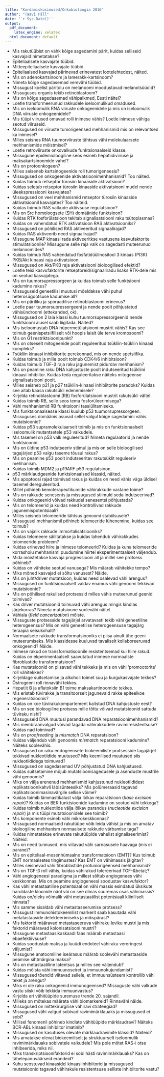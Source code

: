 ```yaml
---
title: "Kordamisküsimused/Onkobioloogia 2016"
author: "Taavi Päll"
date: '`r Sys.Date()`'
output:
  pdf_document: 
    latex_engine: xelatex
  html_document: default
---
```


- Mis rakutüübist on vähk kõige sagedamini pärit, kuidas selliseid kasvajaid nimetatakse?
- Epiteliaalsete kasvajate tüübid.
- Mitteepiteliaalsete kasvajate tüübid.
- Epiteliaalsed kasvajad pärinevad erinevatest lootelehtedest, näited.
- Mis on adenokartsinoom ja lamerakk-kartsinoom?
<!-- - Kuidas nimetakse vähke mis tekivad veres? -->
- Nimeta kõige sagedasemad verevähi tüübid.
- Missugust koelist päritolu on melanoomi moodustavad melanotsüüdid?
- Missuguses organis tekib retinoblastoom?
- Mis on kõige sagedasemad vähipaikmed, Eesti näitel?
- Loetle transformeerunud rakkudele iseloomulikud omadused.
<!-- - Iseloomusta inimese tuumorviiruseid ühe lausega. Kui palju on inimesel tuumoritega seotud viiruseid. -->
- Mis on iseloomulik RNA viiruste onkogeenidele ja mis on iseloomulik DNA viiruste onkogeenidele?
- Mis tüüpi viirused omavad rolli inimese vähis? Loetle inimese vähiga seotud viiruseid.
- Missugused on viiruste tumorigeensed mehhanismid mis on relevantsed ka inimesel?
- Milles seisnes RNA tuumorviiruste tähtsus vähi molekulaarsete mehhanismide mõistmisel?
- Loetle retroviiruste onkovalkude funktsionaalseid klasse.
- Missugune epidemioloogiline seos esineb hepatiidiviiruse ja maksakartsinoomide vahel?
- Mis on protoonkogeen?
- Milles seiseneb kartsinogeenide roll tumorigeneesis?
<!-- - SRC oli kõige esimene onkogeen mis kirjeldati, mis geenid on aga inimese kasvajates kõige sagedamini muteerunud? -->
- Missugused on onkogeenide aktivatsioonimehhanismid? Too näited.
<!-- - Mille poolest osutus SRC omal ajal eriliseks? -->
- Kuidas toimub retseptor türosiin kinaaside aktivatsioon?
- Kuidas seletab retseptor türosiin kinaaside aktivatsiooni mudel nende üleekspressiooni kasvajates?
- Missugused on veel mehhanismid retseptor türosiin kinaaside aktivatsioonil kasvajates? Too näiteid.
<!-- - Missugune on RTK *kinaasse domääni aktivatsiooni* üldine mehhanism? -->
- Kuidas toimub RAS valkude aktiivsuse regulatsioon?
- Mis on Src homoloogsete (SH) domäänide funktsioon?
- Kuidas RTK fosforülatsioon tekitab signalisatsiooni raku tsütoplasmas?
- Kuidas on vahendatud RTK aktivatsioon RAS aktivatsiooniks?
- Missugused on põhilised RAS aktiveeritud signaalirajad?
- Kuidas RAS aktiveerib need signaalirajad?
- Missugune MAP kinaasi rada aktiveeritkse vastusena kasvufaktorite stimulatsioonile? Missugune selle raja valk on sagedasti muteerunud melanoomides?
- Kuidas toimub RAS vahendatud fosfatidüülinositool 3 kinaas (PI3K) PKB/Akt kinaasi raja aktivatsioon.
- Missugused on Akt/PKB raja aktivatsiooni bioloogilised efektid?
- Loetle teisi kasvufaktorite retseptoreid/signaaliradu lisaks RTK-dele mis on seotud kasvajatega.
- Mis on tuumorsupressorgeen ja kuidas toimub selle funktsiooni kadumine rakus?
<!-- - Missugused mehhanismid viivad tuumorsupressorgeeni ühe alleeli välja lülitamiseni? -->
- Missuguseid geneetilisi muutusi mõeldakse vähi puhul heterosügootsuse kadumise all?
- Mis on päriliku ja sporaadilise retinoblastoomi erinevus?
- Loetle paar tuumorsupressorgeeni ja nende poolt põhjustatud vähisündroomi (ettekanded, ok).
- Missugused on 2 laia klassi kuhu tuumorsupressorgeenid nende funktsiooni alusel saab liigitada. Näited?
- Mis iseloomustab DNA hüpermetülatsiooni mustrit vähis? Kas see toimub geenispetsiifiliselt või hoopis laialt üle terve kromosoomi?
<!-- - Kirjelda NF1, APC või VHL tuumorsupressorgeeni mehhanismi/funktsiooni (vali üks). -->
<!-- - Mis on lühidalt rakutsükkel ja mis päritolu signaalid seda reguleerivad? ("Ground Control to Major Tom: your circuit's dead, there's something wrong") -->
<!-- - Mis on rakkudes peamine anti-mitogeenne signaalirada? -->
- Mis on G1 restriktsioonipunkt?
<!-- - Kuidas on rakutsükli järk-järguline edenemine reguleeritud? Kuidas seda kontrollitakse? -->
- Mis on otseselt mitogeenide poolt reguleeritud tsükliin-tsükliin kinaasi kompleks?
- Tsükliin kinaasi inhibiitorite perekonnad, mis on nende spetsiifika.
- Kuidas toimub ja mille poolt toimub CDK4/6 inhibitsioon?
- Kuidas toimuib TGF-&beta; raja raku jagunemist pidurdav mehhanism?
- Mis on peamine raku DNA kahjustuste poolt indutseeritud tsükliini kinaasi inhibiitor. Kuidas teda reguleeritakse näiteks mitogeense signalisatsiooni poolt.
- Milles seisneb p21 ja p27 tsükliin-kinaasi inhibiitorite paradoks? Kuidas see aitab kaasa rakutsükli edenemisele?
- Kirjelda retinoblastoomi (RB) fosforülatsiooni mustrit rakutsükli vältel.
- Kuidas toimib RB, selle seos tema fosforüleerimisega?
- Vähi mehhanismid RB funktsiooni tasalülitamiseks.
- Mis funktsionaalsesse klassi kuulub p53 tuumorsupressorgeen. Missuguses domäänis asuvad sellel valgul kõige sagedamini vähis mutatsioonid?
- Kuidas p53 supramolekulaarselt toimib ja mis on funktsionaalselt iseloomulik mutantsetele p53 valkudele.
- Mis tasemel on p53 valk reguleeritud? Nimeta regulaatorid ja nende funktsioonid.
- Mis on üldine p53 indutseeriv stiimul ja mis on selle bioloogilised tagajärjed p53 valgu taseme tõusul rakus?
- Mis on peamine p53 poolt indutseeritav rakutsüklit reguleeriv mehhanism.
- Kuidas toimib MDM2 ja p19ARF p53 regulatsioon.
- p53 märklaudgeenide funktsionaalsed klassid, näited.
- Mis apoptoosi rajad toimivad rakus ja kuidas on need vähis väga üldisel tasemel dereguleeritud.
- Millel põhineb kemoterapeutikumide vähirakkude vastane toime?
- Mis on rakkude senesents ja missugused stiimuld seda indutseerivad?
- Kuidas onkogeenid võivad rakkudel senesentsi põhjustada?
- Mis on telomeerid ja kuidas need kontrollivad rakkude jagunemispotentsiaali?
- Milles seisneb telomeeride tähtsus genoomi stabiilsusele?
- Missugusel mehhanismil põhineb telomeeride lühenemine, kuidas see toimub?
- Mis on vajalik rakkude immortalisatsiooniks?
- Kuidas telomeere säilitatakse ja kuidas lahendub vähirakkudes telomeeride probleem?
- Kuidas erinevad hiire ja inimese telomeerid? Kuidas ja kuna telomeeride korrashoiu mehhanismi puudumine hiirtel eksperimentaalselt väljendub.
- Mida mõistetakse kasvaja progressiooni all ja millel see protsess põhineb?
- Kuidas on vähiteke seotud vanusega? Mis määrab vähitekke tempo?
- Miks mõned kasvajad ei sõltu vanusest? Näide.
- Mis on juht/driver mutatsioon, kuidas need osalevad vähi arengus? 
- Missugused on funktsionaalselt valdav enamus vähi genoomi tekkivad mutatsioonid?
- Mis on põhilised rakulised protsessid milles vähis muteerunud geenid toimivad?
- Kas driver mutatsioonid toimuvad vähi arengus mingis kindlas järjekorras? Nimeta mutatsioone soolevähi näitel.
- Vähiala (*field cancerization*) mõiste.
- Missuguste protsesside tagajärjel arvatavasti tekib vähi geneetiline heterogeensus? Mis on vähi geneetilise heterogeensuse tagajärg teraapia seisukohalt?
- Normaalsete rakkude transformatsiooniks ei piisa ainult ühe geeni muteerumiseks. Mis klassidesse kuuluvad tavaliselt kollaboreeruvad onkogeenid? Näide.
- Inimese rakud on transformatisoonile resistentsemad kui hiire rakud. Kuidas on ekperimentaalselt saavutatud inimese normaalste fibroblastide transformatsioon?
- Kas mutatsioonid on piisavad vähi tekkeks ja mis on vähi 'promootorite' roll vähitekkes?
- Kirjeldage suitsetamise ja alkoholi toimet suu ja kurgukasvajate tekkes?
- Östrogeeni roll rinnavähi tekkes.
- Hepatiit B ja aflatoksiin B1 toime maksakartinoomide tekkes.
- Mis eristab tüvirakke ja transitoorselt jagunevaid rakke epiteelkoe regeneratsioonis?
- Kuidas on koe tüvirakukompartement kaitstud DNA kahjustuste eest?
- Mis on see bioloogiline protsess mille tõttu võivad mutatsioonid sattuda tüviraku nishi?
- Missuguseid DNA muutusi parandavad DNA reparatsioonimehhanismid?
- Mis membraanvalgud võivad tagada vähirakkudele ravimiresistentsuse? Kuidas nad toimivad?
- Mis on *proofreading* ja *mismatch* DNA reparatsioon?
- Kuidas väljendub vähi genoomis *mismatch* reparatsiooni kadumine? Näiteks soolevähis.
- Missugused on raku endogeensete biokeemiliste protsesside tagajärjel tekkivad nukleotiidide muutused? Mis keemilised muutused siis nukleotiididega toimuvad?
- Missugused on sagedasemad UV põhjustatud DNA kahjustused.
- Kuidas suitsetamine mõjub mutatsioonisagedusele ja asenduste mustrile vähi genoomis?
- Miks on välja arenenud mehhanismid kahjustunud nukleotiididest replikatsioonikahvli läbisünteesiks? Mis polümeraasid tagavad replikatsioonimasinavärgile sellise võime?
- Kuidas toimib lämmastikalust välja lõikav reparatsioon (*base excision repair*)? Kuidas on BER funktsioonide kadumine on seotud vähi tekkega?
- Kuidas toimib nukleotiide välja lõikav parandus (*nucleotide excision repair*) ja mis tüüpi mutatsioonidele see toimib?
- Mis komponente esineb vähi mikrokeskkonnas?
- Missugused normaalseid rakutüüpe võib leida vähist ja mis on arvatav bioloogiline mehhanism normaalsete rakkude värbamise taga?
- Kuidas nimetatakse erinevate rakutüüpide vahelist signaliseerimist? Näiteid.
<!-- - Kuidas vähirakud kontrollivad ümbritsevat stroomat? -->
- Mis on need tunnused, mis viitavad vähi sarnasusele haavaga (mis ei parane)?
- Mis on epiteliaal-mesenhümaalne transformatsioon (EMT)? Kus toimub EMT normaalsetes tingimustes? Kas EMT on vähimassis jälgitav?
- Milles seisnevad vähi fibroblastide protumorigeensed mehhanismid?
- Mis on TGF-&beta; roll vähis, kuidas vähirakud tolereerivad TGF-&betat;?
<!-- - Missugused on tüüp 2 polariseeritud makrofaagide funktsioonid vähi mikrokeskkonnas? -->
- Vähi angiogeneesi paradigma ja millest sõltub angiogenees vähi keskkonnas. Mis on peamine angiogeneesi soodustav kasvufaktor?
- Kas vähi metastaatiline potentsiaal on vähi massis esindatud üksikute haruldaste kloonide näol või on see olmas suuremas osas vähimassis? Kuidas on/oleks võimalik vähi metastaatilist potentsiaali kliiniliselt hinnata?
- Mis samme sisaldab vähi metastaseerumise protsess?
- Missugust immunohistokeemilist markerit saab kasutada vähi metatastaaside detekteerimiseks ja mikspärast?
- Mis faktorid määravad metastaseeruva vähiraku leviku mustri ja mis faktorid määravad kolonisatsiooni mustri?
- Missugune metastaasikaskaadi faas määrab metastaasi ebaefektiivsuse?
- Kuidas soodustab maksa ja luuüdi endoteel vähiraku vereringest väljumist? 
- Missugune anatoomiline iseärasus määrab soolevähi metastaaside peamise sihtmärgina maksa?
- Mis on metastaatiline latentsus ja milles see väljendub?
<!-- - Missugused vähirakkudes aktiveeritavaid lisamehhanisme on kirjeldatud, mis võimaldavad vähirakkude kolonisatsiooni sekundaarses koes? -->
- Kuidas mõista vähi immuunoseiret ja immuunokujundamist?
- Missugused tõendid viitavad sellele, et immuunsüsteem kontrollib vähi teket ja arengut?
- Miks ei ole raku onkogeenid immunogeensed? Missuguste vähi valkude vastu siiski võib tekkida immuunvastus?
<!-- - Mis tüüpi vähis leiduvad T rakud on seotud pigem hea prognoosiga ja missugused halva prognoosiga? Lühidalt, miks? -->
<!-- - Kuidas TGF-&beta; toimib vähi immuunsupressioonis? -->
- Kirjelda eri vähitüüpide suremuse trende 20. sajandil.
- Milleks on mõtekas määrata vähi biomarkereid? Rinnavähi näide.
- Missugused on mittekirurgilise vähiravi strateegiad?
- Missugused vähi valgud sobivad ravimimärklauaks ja missugused ei sobi?
- Millisel fenomenil põhineb kindlate vähitüüpide märklaudravi? Näiteks BCR-ABL kinaasi inhibiitor imatinib?
- Missugused on kasutuses olevate märklaudravimite klassid? Näiteid?
- Mis arvatakse olevat biokeemiliselt ja struktuurselt iseloomulik ravimimärklauaks sobivatele valkudele? Mis pole mõtet RAS-i otse inhibeerida, miks nii.
- Miks transkriptsioonifaktorid ei sobi hästi ravimimärklauaks? Kas on tähelepanuväärseid erandeid?
- Kuhu seostuvad kinaasidel kinaasiinhibiitorid ja missugused mutatsioonid tagavad vähirakule resistentsuse selliste inhibiitorite vastu?
